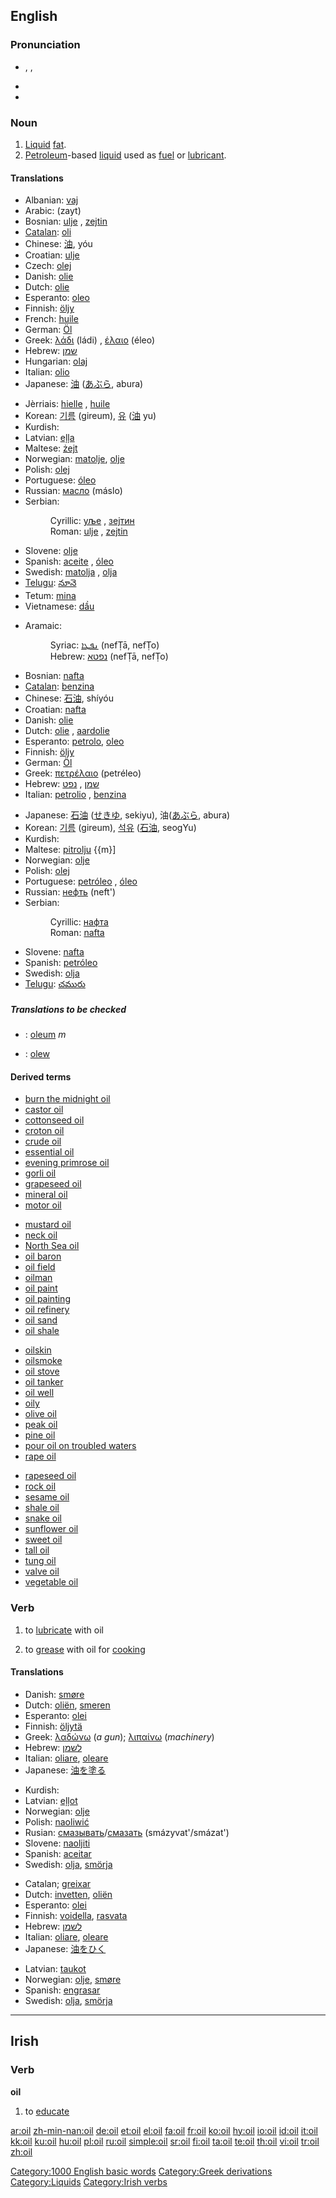 {{See|Oïl}}
==English==

===Pronunciation===
*{{AHD|oil}}, {{IPA|/ɔɪl/}}, {{SAMPA|/OIl/}}
*{{audio|en-us-oil.ogg|Audio (US)}}
*{{rhymes|ɔɪl}}

===Noun===
{{wikipedia}}
{{en-noun}}

# [[liquid|Liquid]] [[fat]].
# [[petroleum|Petroleum]]-based [[liquid]] used as [[fuel]] or [[lubricant]].

====Translations====
{{trans-top|Liquid fat}}
*Albanian: [[vaj]] {{m}}
*Arabic: {{ARchar|[[زيت]]}} (zayt)
*Bosnian: [[ulje]] {{n}}, [[zejtin]] {{m}}
*[[Catalan]]: [[oli]] {{m}}
*Chinese: [[油]], yóu
*Croatian: [[ulje]] {{n}}
*Czech: [[olej]]
*Danish: [[olie]] {{c}}
*Dutch: [[olie]] {{f}}
*Esperanto: [[oleo]]
*Finnish: [[öljy]]
*French: [[huile]]
*German: [[Öl]] {{n}}
*Greek: [[λάδι]] (ládi) {{n}}, [[έλαιο]] (éleo) {{n}}
*Hebrew: [[שמן]] {{romanization of Hebrew|shémen}} {{m}}
*Hungarian: [[olaj]]
*Italian: [[olio#Italian|olio]] {{m}}
*Japanese: [[油]] ([[あぶら]], abura)
{{trans-mid}}
*Jèrriais: [[hielle]] {{f}}, [[huile]] {{f}}
*Korean: [[기름]] (gireum), [[유]] ([[油]] yu)
*Kurdish: {{KUchar|[[ڕۆن]]}}
*Latvian: [[eļļa]] {{f}}
*Maltese: [[żejt]] {{m}}
*Norwegian: [[matolje]], [[olje]] {{m}}
*Polish: [[olej]] {{m}}
*Portuguese: [[óleo]] {{m}}
*Russian: [[масло]] (máslo) {{n}}
*Serbian:
*:Cyrillic: [[уље]] {{n}}, [[зејтин]] {{m}}
*:Roman: [[ulje#Serbian|ulje]] {{n}}, [[zejtin#Serbian|zejtin]] {{m}}
*Slovene: [[olje]] {{n}}
*Spanish: [[aceite]] {{m}}, [[óleo]] {{m}}
*Swedish: [[matolja]] {{c}}, [[olja]] {{c}}
*[[Telugu]]: [[నూనె]]
*Tetum: [[mina]]
*Vietnamese: [[dầu]]
{{trans-bottom}}

{{trans-top|Petroleum-based liquid}}
*Aramaic:
*:Syriac: [[ܢܦܛܐ]] (nefṬā, nefṬo) {{m}}
*:Hebrew: [[נפטא]] (nefṬā, nefṬo) {{m}}
*Bosnian: [[nafta#Bosnian|nafta]] {{f}}
*[[Catalan]]: [[benzina]]
*Chinese: [[石油]], shíyóu
*Croatian: [[nafta#Croatian|nafta]] {{f}}
*Danish: [[olie]] {{c}}
*Dutch: [[olie]] {{f}}, [[aardolie]] {{f}}
*Esperanto: [[petrolo]], [[oleo]]
*Finnish: [[öljy]]
*German: [[Öl]] {{n}}
*Greek: [[πετρέλαιο]] (petréleo) {{n}}
*Hebrew: [[שמן]] {{romanization of Hebrew|shémen}} {{m}}, [[נפט]] {{romanization of Hebrew|néft}} {{m}}
*Italian: [[petrolio]] {{m}}, [[benzina]] {{f}}
{{trans-mid}}
*Japanese: [[石油]] ([[せきゆ]], sekiyu), 油([[あぶら]], abura)
*Korean: [[기름]] (gireum), [[석유]] ([[石油]], seogYu)
*Kurdish: {{KUchar|[[نه‌وت]]}}
*Maltese: [[pitrolju]] {{m}]
*Norwegian: [[olje]] {{m}}
*Polish: [[olej]] {{m}}
*Portuguese: [[petróleo]] {{m}}, [[óleo]] {{m}}
*Russian: [[нефть]] (neft') {{f}}
*Serbian:
*:Cyrillic: [[нафта]] {{f}}
*:Roman: [[nafta#Serbian|nafta]] {{f}}
*Slovene: [[nafta]] {{f}}
*Spanish: [[petróleo]] {{m}}
*Swedish: [[olja]] {{c}}
*[[Telugu]]: [[చమురు]]
{{trans-bottom}}

=====Translations to be checked=====
{{checktrans}}
<!--Remove this section once all of the translations below have been moved into the tables above.-->
*{{ttbc|Latin}}: [[oleum]] ''m''
*{{ttbc|Welsh}}: [[olew]]

====Derived terms====
{{rel-top4|Terms derived from the noun ''oil''}}
*[[burn the midnight oil]]
*[[castor oil]]
*[[cottonseed oil]]
*[[croton oil]]
*[[crude oil]]
*[[essential oil]]
*[[evening primrose oil]]
*[[gorli oil]]
*[[grapeseed oil]]
*[[mineral oil]]
*[[motor oil]]
{{rel-mid4}}
*[[mustard oil]]
*[[neck oil]]
*[[North Sea oil]]
*[[oil baron]]
*[[oil field]]
*[[oilman]]
*[[oil paint]]
*[[oil painting]]
*[[oil refinery]]
*[[oil sand]]
*[[oil shale]]
{{rel-mid4}}
*[[oilskin]]
*[[oilsmoke]]
*[[oil stove]]
*[[oil tanker]]
*[[oil well]]
*[[oily]]
*[[olive oil]]
*[[peak oil]]
*[[pine oil]]
*[[pour oil on troubled waters]]
*[[rape oil]]
{{rel-mid4}}
*[[rapeseed oil]]
*[[rock oil]]
*[[sesame oil]]
*[[shale oil]]
*[[snake oil]]
*[[sunflower oil]]
*[[sweet oil]]
*[[tall oil]]
*[[tung oil]]
*[[valve oil]]
*[[vegetable oil]]
{{rel-bottom}}

===Verb===
{{en-verb}}

# {{transitive}} to [[lubricate]] with oil
# {{transitive}} to [[grease]] with oil for [[cook]]ing

====Translations====
{{trans-top|lubricate with oil}}
*Danish: [[smøre]]
*Dutch: [[oliën]], [[smeren]]
*Esperanto: [[olei]]
*Finnish: [[öljytä]]
*Greek: [[λαδώνω]] (''a gun''); [[λιπαίνω]] (''machinery'')
*Hebrew: [[לשמן]] {{romanization of Hebrew|leshamen}}
*Italian: [[oliare]], [[oleare]]
*Japanese: [[油]]を[[塗る]]
{{trans-mid}}
*Kurdish: {{KUchar|[[چه‌ورکردن]]}}
*Latvian: [[eļļot]]
*Norwegian: [[olje]]
*Polish: [[naoliwić]]
*Rusian: [[смазывать]]/[[смазать]] (smázyvat'/smázat')
*Slovene: [[naoljiti]]
*Spanish: [[aceitar]]
*Swedish: [[olja]], [[smörja]]
{{trans-bottom}}

{{trans-top|to grease with oil for cooking}}
*Catalan; [[greixar]]
*Dutch: [[invetten]], [[oliën]]
*Esperanto: [[olei]]
*Finnish: [[voidella]], [[rasvata]]
*Hebrew: [[לשמן]] {{romanization of Hebrew|leshamen}}
*Italian: [[oliare]], [[oleare]]
*Japanese: [[油]]を[[ひく]]
{{trans-mid}}
*Latvian: [[taukot]]
*Norwegian: [[olje]], [[smøre]]
*Spanish: [[engrasar]]
*Swedish: [[olja]], [[smörja]]
{{trans-bottom}}

[[Category:1000 English basic words]]
[[Category:Greek derivations]]
[[Category:Liquids]]

----

==Irish==

===Verb===
'''oil'''

# to [[educate]]

[[Category:Irish verbs]]

[[ar:oil]]
[[zh-min-nan:oil]]
[[de:oil]]
[[et:oil]]
[[el:oil]]
[[fa:oil]]
[[fr:oil]]
[[ko:oil]]
[[hy:oil]]
[[io:oil]]
[[id:oil]]
[[it:oil]]
[[kk:oil]]
[[ku:oil]]
[[hu:oil]]
[[pl:oil]]
[[ru:oil]]
[[simple:oil]]
[[sr:oil]]
[[fi:oil]]
[[ta:oil]]
[[te:oil]]
[[th:oil]]
[[vi:oil]]
[[tr:oil]]
[[zh:oil]]